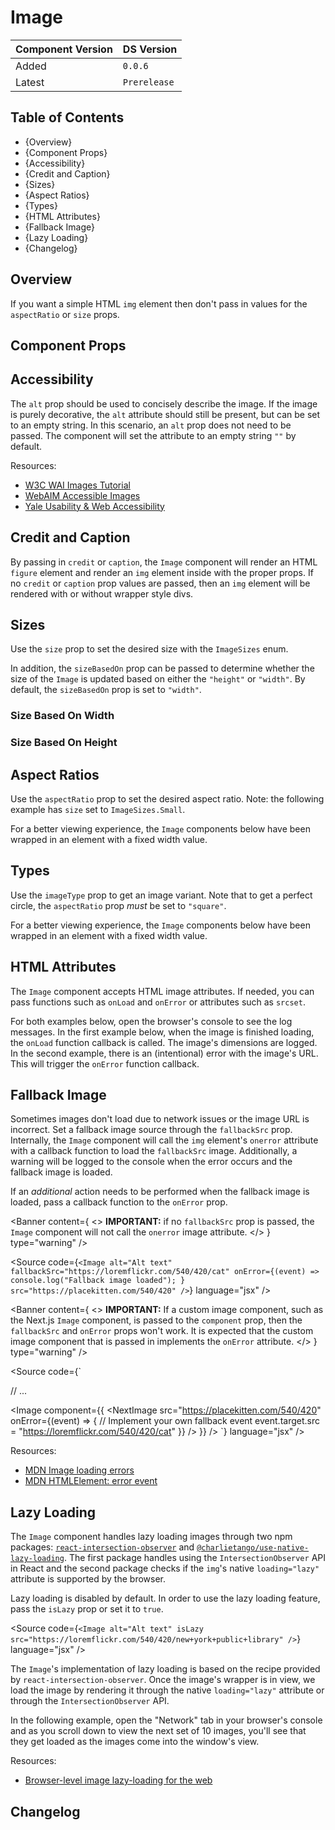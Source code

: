 

<Meta of={ImageStories} />

# Image

| Component Version | DS Version   |
| ----------------- | ------------ |
| Added             | `0.0.6`      |
| Latest            | `Prerelease` |

## Table of Contents

- {<Link href="#overview" target="_self">Overview</Link>}
- {<Link href="#component-props" target="_self">Component Props</Link>}
- {<Link href="#accessibility" target="_self">Accessibility</Link>}
- {<Link href="#credit-and-caption" target="_self">Credit and Caption</Link>}
- {<Link href="#sizes" target="_self">Sizes</Link>}
- {<Link href="#aspect-ratios" target="_self">Aspect Ratios</Link>}
- {<Link href="#types" target="_self">Types</Link>}
- {<Link href="#html-attributes" target="_self">HTML Attributes</Link>}
- {<Link href="#fallback-image" target="_self">Fallback Image</Link>}
- {<Link href="#lazy-loading" target="_self">Lazy Loading</Link>}
- {<Link href="#changelog" target="_self">Changelog</Link>}

## Overview

<Description of={ImageStories.WithControls} />

If you want a simple HTML `img` element then don't pass in values for the
`aspectRatio` or `size` props.

## Component Props

<Canvas of={ImageStories.WithControls} />

<ArgTypes of={ImageStories.WithControls} />

## Accessibility

The `alt` prop should be used to concisely describe the image. If the image is purely decorative,
the `alt` attribute should still be present, but can be set to an empty string. In this scenario,
an `alt` prop does not need to be passed. The component will set the attribute to an empty string
`""` by default.

Resources:

- [W3C WAI Images Tutorial](https://www.w3.org/WAI/tutorials/images/)
- [WebAIM Accessible Images](https://webaim.org/techniques/images/)
- [Yale Usability & Web Accessibility](https://usability.yale.edu/web-accessibility/articles/images)

## Credit and Caption

By passing in `credit` or `caption`, the `Image` component will
render an HTML `figure` element and render an `img` element inside with the
proper props. If no `credit` or `caption` prop values are passed,
then an `img` element will be rendered with or without wrapper style divs.

<Canvas of={ImageStories.FigureAndFigcaption} />

## Sizes

Use the `size` prop to set the desired size with the `ImageSizes` enum.

In addition, the `sizeBasedOn` prop can be passed to determine whether the size
of the `Image` is updated based on either the `"height"` or `"width"`. By default,
the `sizeBasedOn` prop is set to `"width"`.

### Size Based On Width

<Canvas of={ImageStories.Sizes} />

### Size Based On Height

<Canvas of={ImageStories.SizesBasedOnHeight} />

## Aspect Ratios

Use the `aspectRatio` prop to set the desired aspect ratio. Note: the
following example has `size` set to `ImageSizes.Small`.

For a better viewing experience, the `Image` components below have been wrapped
in an element with a fixed width value.

<Canvas of={ImageStories.AspectRatios} />

## Types

Use the `imageType` prop to get an image variant. Note that to get a perfect
circle, the `aspectRatio` prop _must_ be set to `"square"`.

For a better viewing experience, the `Image` components below have been wrapped
in an element with a fixed width value.

<Canvas of={ImageStories.Types} />

## HTML Attributes

The `Image` component accepts HTML image attributes. If needed, you can pass
functions such as `onLoad` and `onError` or attributes such as `srcset`.

For both examples below, open the browser's console to see the log messages. In
the first example below, when the image is finished loading, the `onLoad`
function callback is called. The image's dimensions are logged. In the second
example, there is an (intentional) error with the image's URL. This will trigger
the `onError` function callback.

<Canvas of={ImageStories.HTMLAttributes} />

## Fallback Image

Sometimes images don't load due to network issues or the image URL is incorrect.
Set a fallback image source through the `fallbackSrc` prop. Internally, the
`Image` component will call the `img` element's `onerror` attribute with a
callback function to load the `fallbackSrc` image. Additionally, a warning will
be logged to the console when the error occurs and the fallback image is loaded.

If an _additional_ action needs to be performed when the fallback image is
loaded, pass a callback function to the `onError` prop.

<Banner
  content={
    <>
      <strong>IMPORTANT:</strong> if no `fallbackSrc` prop is passed, the
      `Image` component will not call the `onerror` image attribute.
    </>
  }
  type="warning"
/>

<Source
  code={`
<Image
  alt="Alt text"
  fallbackSrc="https://loremflickr.com/540/420/cat"
  onError={(event) => console.log("Fallback image loaded"); }
  src="https://placekitten.com/540/420"
/>
  `}
  language="jsx"
/>

<Banner
  content={
    <>
      <strong>IMPORTANT:</strong> If a custom image component, such as the
      Next.js `Image` component, is passed to the `component` prop, then the
      `fallbackSrc` and `onError` props won't work. It is expected that the
      custom image component that is passed in implements the `onError`
      attribute.
    </>
  }
  type="warning"
/>

<Source
  code={`

// ...

<Image
  component={{
    <NextImage
      src="https://placekitten.com/540/420"
      onError={(event) => {
        // Implement your own fallback event
        event.target.src =  "https://loremflickr.com/540/420/cat"
      }}
    />
  }} 
/>
`}
  language="jsx"
/>

<Canvas of={ImageStories.FallbackImage} />

Resources:

- [MDN Image loading errors](https://developer.mozilla.org/en-US/docs/Web/HTML/Element/img#image_loading_errors)
- [MDN HTMLElement: error event](https://developer.mozilla.org/en-US/docs/Web/API/HTMLElement/error_event)

## Lazy Loading

The `Image` component handles lazy loading images through two npm packages:
[`react-intersection-observer`](https://github.com/thebuilder/react-intersection-observer)
and [`@charlietango/use-native-lazy-loading`](https://www.npmjs.com/package/@charlietango/use-native-lazy-loading).
The first package handles using the `IntersectionObserver` API in React and the
second package checks if the `img`'s native `loading="lazy"` attribute is
supported by the browser.

Lazy loading is disabled by default. In order to use the lazy loading feature,
pass the `isLazy` prop or set it to `true`.

<Source
  code={`
<Image alt="Alt text" isLazy src="https://loremflickr.com/540/420/new+york+public+library" />
`}
  language="jsx"
/>

The `Image`'s implementation of lazy loading is based on the recipe provided by
`react-intersection-observer`. Once the image's wrapper is in view, we load the
image by rendering it through the native `loading="lazy"` attribute or through
the `IntersectionObserver` API.

In the following example, open the "Network" tab in your browser's console and
as you scroll down to view the next set of 10 images, you'll see that they get
loaded as the images come into the window's view.

Resources:

- [Browser-level image lazy-loading for the web](https://web.dev/browser-level-image-lazy-loading/)

<Canvas of={ImageStories.LazyLoading} />

## Changelog

<ComponentChangelogTable changelogData={changelogData} />
